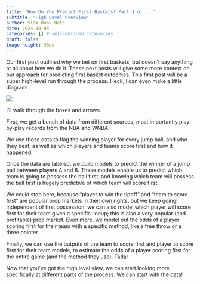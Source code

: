 ```yaml
---
title: "How Do You Predict First Baskets? Part 1 of ..."
subtitle: "High Level Overview"
author: Slam Dunk Bets
date: 2024-10-03
categories: [] # self-defined categories
draft: false
image-height: 90px
---
```


Our first post outlined why we bet on first baskets, but doesn't say anything at all about how we do it. These next posts will give some more context on our approach for predicting first basket outcomes. This first post will be a super high-level run through the process. Heck, I can even make a little diagram!

![](../../images/model_flowchart.jpg)

I'll walk through the boxes and arrows.

First, we get a bunch of data from different sources, most importantly play-by-play records from the NBA and WNBA.

We use those data to flag the winning player for every jump ball, and who they beat, as well as which players and teams score first and how it happened.

Once the data are labeled, we build models to predict the winner of a jump ball between players A and B. These models enable us to predict which team is going to possess the ball first, and knowing which team will possess the ball first is hugely predictive of which team will score first.

We could stop here, because "player to win the tipoff" and "team to score first" are popular prop markets in their own rights, but we keep going! Independent of first possession, we can also model which player will score first for their team given a specific lineup; this is also a very popular (and profitable) prop market. Even more, we model out the odds of a player scoring first for their team with a specific method, like a free throw or a three pointer.

Finally, we can use the outputs of the team to score first and player to score first for their team models, to estimate the odds of a player scoring first for the entire game (and the method they use). Tada!

Now that you've got the high level view, we can start looking more specifically at different parts of the process. We can start with the data!
